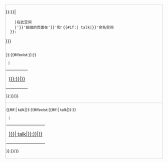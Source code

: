 <div style="border:1px solid #CCC;">
{{{caption
  |{{#ifeq:{{{2|{{NAMESPACE}}}}}:{{{1|{{PAGENAME}}}}}|{{FULLPAGENAME}}
     |在此{{NAMESPACE}}空间
     |'{{{1|{{PAGENAME}}}}}'前缀的页面在'{{{2|{{SUBJECTSPACE}}}}}'和'{{#if:{{{2|}}}|{{{2}}} talk|{{TALKSPACE}}}}'命名空间
   }}:
}}}<!--
--><div style="margin-bottom:-1px; padding:0.1em; border-bottom:1px solid #CCC; font-size:0.9em;">
{{{2|{{SUBJECTSPACE}}}}}:{{#ifexist:{{{2|{{SUBJECTSPACE}}}}}:{{{1|{{PAGENAME}}}}}
  |<table><tr><td>[[{{{2|{{SUBJECTSPACE}}}}}:{{{1|{{PAGENAME}}}}}|{{{1|{{PAGENAME}}}}}]]</td></tr></table>
}}{{Special:Prefixindex/{{{2|{{SUBJECTSPACE}}}}}:{{{1|{{PAGENAME}}}}}/}}
</div>
<div style="padding:2px; font-size:0.9em;">{{#if:{{{2|}}}|{{{2}}} talk|{{TALKSPACE}}}}:{{#ifexist:{{#if:{{{2|}}}|{{{2}}} talk|{{TALKSPACE}}}}:{{{1|{{PAGENAME}}}}}
  |<table><tr><td>[[{{#if:{{{2|}}}|{{{2}}} talk|{{TALKSPACE}}}}:{{{1|{{PAGENAME}}}}}|{{{1|{{PAGENAME}}}}}]]</td></tr></table>
}}{{Special:Prefixindex/{{#if:{{{2|}}}|{{{2}}} talk|{{TALKSPACE}}}}:{{{1|{{PAGENAME}}}}}/}}
</div></div><noinclude>

{{documentation}}
</noinclude>